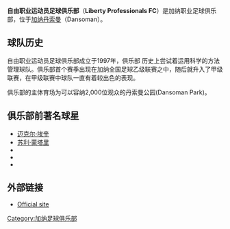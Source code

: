 {{Football club infobox
| clubname = 自由職業隊
| image    = [[File:Liberty_Professionals_FC.jpg|180px]]
| fullname = 自由职业运动员足球俱乐部
| nickname = 
| founded  = 1997年
| city     = [[加納|加納]], [[丹索曼|丹索曼]]
| ground   = {{tsl|en|Dansoman Park||丹索曼公园}}
| capacity = 2,000
| chairman = Alhaji Sly Tetteh
| manager  = Sellas Tetteh
| league   = [[加納足球甲級聯賽|加納足球甲級聯賽]]
| season   = 2016
| position = 加納甲，第 13 位
| pattern_la1=|pattern_b1=|pattern_ra1=|
  leftarm1=FFFFFF|body1=0000FF|rightarm1=FFFFFF|shorts1=0000FF|socks1=FFFFFF|
  pattern_la2=|pattern_b2=|pattern_ra2=|
  leftarm2=FFFFFF|body2=FFFFFF|rightarm2=FFFFFF|shorts2=FFFFFF|socks2=0000FF|
}}

'''自由职业运动员足球俱乐部'''（'''Liberty Professionals FC'''）是加纳职业足球俱乐部，位于[[加纳|加纳]][[丹索曼|丹索曼]]（Dansoman）。

==球队历史== 
自由职业运动员足球俱乐部成立于1997年，俱乐部 历史上尝试着运用科学的方法管理球队。俱乐部首个赛季出现在加纳全国足球乙级联赛之中，随后就升入了甲级联赛，在甲级联赛中球队一直有着较出色的表现。

俱乐部的主体育场为可以容纳2,000位观众的丹索曼公园(Dansoman Park)。 

==俱乐部前著名球星==
*[[迈克尔·埃辛|迈克尔·埃辛]]
*[[苏利·蒙塔里|苏利·蒙塔里]]
*{{tsl|en|Awudu Issaka|阿乌杜·伊萨克}}
*{{tsl|en|Derek Boateng|德瑞克·博阿腾}}
*{{tsl|en|William Kwabena Tiero|威廉·铁罗}}

== 外部链接 ==
*[http://www.libertypros.com Official site]


{{Ghana Premier League}}


[[Category:加纳足球俱乐部|Category:加纳足球俱乐部]]